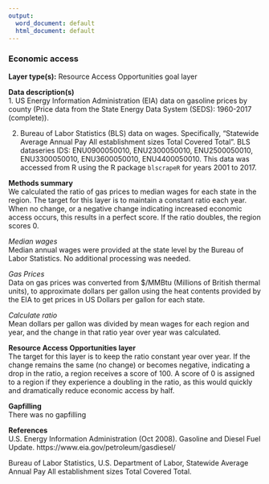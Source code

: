```yaml
---
output:
  word_document: default
  html_document: default
---
```

### Economic access

**Layer type(s):** Resource Access Opportunities goal layer  

**Data description(s)**  
1.  US Energy Information Administration (EIA) data on gasoline prices by county (Price data from the State Energy Data System (SEDS): 1960-2017 (complete)).

2.  Bureau of Labor Statistics (BLS) data on wages. Specifically, "Statewide Average Annual Pay All establishment sizes Total Covered Total". BLS dataseries IDS: ENU0900050010, ENU2300050010, ENU2500050010, ENU3300050010, ENU3600050010, ENU4400050010. This data was accessed from R using the R package `blscrapeR` for years 2001 to 2017.

**Methods summary**  
We calculated the ratio of gas prices to median wages for each state in the region. The target for this layer is to maintain a constant ratio each year. When no change, or a negative change indicating increased economic access occurs, this results in a perfect score. If the ratio doubles, the region scores 0.

*Median wages*  
Median annual wages were provided at the state level by the Bureau of Labor Statistics. No additional processing was needed.

*Gas Prices*  
Data on gas prices was converted from $/MMBtu (Millions of British thermal units), to approximate dollars per gallon using the heat contents provided by the EIA to get prices in US Dollars per gallon for each state. 

*Calculate ratio*  
Mean dollars per gallon was divided by mean wages for each region and year, and the change in that ratio year over year was calculated.

**Resource Access Opportunities layer**  
The target for this layer is to keep the ratio constant year over year. If the change remains the same (no change) or becomes negative, indicating a drop in the ratio, a region receives a score of 100. A score of 0 is assigned to a region if they experience a doubling in the ratio, as this would quickly and dramatically reduce economic access by half.

**Gapfilling**  
There was no gapfilling

**References**  
U.S. Energy Information Administration (Oct 2008). Gasoline and Diesel Fuel Update. https://www.eia.gov/petroleum/gasdiesel/

Bureau of Labor Statistics, U.S. Department of Labor, Statewide Average Annual Pay All establishment sizes Total Covered Total.
